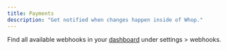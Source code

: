```yaml
---
title: Payments
description: "Get notified when changes happen inside of Whop."
---
```


Find all available webhooks in your [dashboard](https://whop.com/dashboard) under settings > webhooks.
